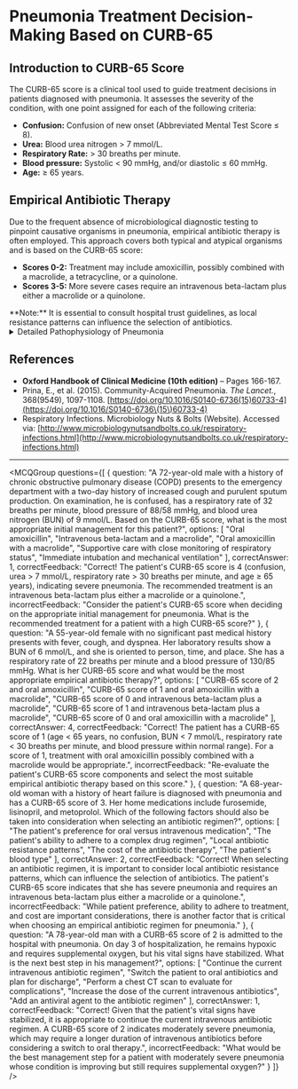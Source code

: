 
# Pneumonia Treatment Decision-Making Based on CURB-65

## Introduction to CURB-65 Score

The CURB-65 score is a clinical tool used to guide treatment decisions in patients diagnosed with pneumonia. It assesses the severity of the condition, with one point assigned for each of the following criteria:

- **Confusion:** Confusion of new onset (Abbreviated Mental Test Score ≤ 8).
- **Urea:** Blood urea nitrogen > 7 mmol/L.
- **Respiratory Rate:** > 30 breaths per minute.
- **Blood pressure:** Systolic < 90 mmHg, and/or diastolic ≤ 60 mmHg.
- **Age:** ≥ 65 years.

## Empirical Antibiotic Therapy

Due to the frequent absence of microbiological diagnostic testing to pinpoint causative organisms in pneumonia, empirical antibiotic therapy is often employed. This approach covers both typical and atypical organisms and is based on the CURB-65 score:

- **Scores 0-2:** Treatment may include amoxicillin, possibly combined with a macrolide, a tetracycline, or a quinolone.
- **Scores 3-5:** More severe cases require an intravenous beta-lactam plus either a macrolide or a quinolone.

<Callout emoji="ℹ️">
**Note:** It is essential to consult hospital trust guidelines, as local resistance patterns can influence the selection of antibiotics.
</Callout>

<details>
<summary>Detailed Pathophysiology of Pneumonia</summary>

Pneumonia is an inflammatory condition of the lung primarily affecting the alveoli. It is usually caused by infection with viruses, bacteria, or other microorganisms, and less commonly by other causes such as inhaled irritants. The severity of pneumonia can vary from mild to life-threatening.

</details>

## References

- **Oxford Handbook of Clinical Medicine (10th edition)** – Pages 166-167.
- Prina, E., et al. (2015). Community-Acquired Pneumonia. *The Lancet.*, 368(9549), 1097-1108. [https://doi.org/10.1016/S0140-6736(15)60733-4](https://doi.org/10.1016/S0140-6736\(15\)60733-4)
- Respiratory Infections. Microbiology Nuts & Bolts (Website). Accessed via: [http://www.microbiologynutsandbolts.co.uk/respiratory-infections.html](http://www.microbiologynutsandbolts.co.uk/respiratory-infections.html)

---

<MCQGroup questions={[
  {
    question: "A 72-year-old male with a history of chronic obstructive pulmonary disease (COPD) presents to the emergency department with a two-day history of increased cough and purulent sputum production. On examination, he is confused, has a respiratory rate of 32 breaths per minute, blood pressure of 88/58 mmHg, and blood urea nitrogen (BUN) of 9 mmol/L. Based on the CURB-65 score, what is the most appropriate initial management for this patient?",
    options: [
      "Oral amoxicillin",
      "Intravenous beta-lactam and a macrolide",
      "Oral amoxicillin with a macrolide",
      "Supportive care with close monitoring of respiratory status",
      "Immediate intubation and mechanical ventilation"
    ],
    correctAnswer: 1,
    correctFeedback: "Correct! The patient's CURB-65 score is 4 (confusion, urea > 7 mmol/L, respiratory rate > 30 breaths per minute, and age ≥ 65 years), indicating severe pneumonia. The recommended treatment is an intravenous beta-lactam plus either a macrolide or a quinolone.",
    incorrectFeedback: "Consider the patient's CURB-65 score when deciding on the appropriate initial management for pneumonia. What is the recommended treatment for a patient with a high CURB-65 score?"
  },
  {
    question: "A 55-year-old female with no significant past medical history presents with fever, cough, and dyspnea. Her laboratory results show a BUN of 6 mmol/L, and she is oriented to person, time, and place. She has a respiratory rate of 22 breaths per minute and a blood pressure of 130/85 mmHg. What is her CURB-65 score and what would be the most appropriate empirical antibiotic therapy?",
    options: [
      "CURB-65 score of 2 and oral amoxicillin",
      "CURB-65 score of 1 and oral amoxicillin with a macrolide",
      "CURB-65 score of 0 and intravenous beta-lactam plus a macrolide",
      "CURB-65 score of 1 and intravenous beta-lactam plus a macrolide",
      "CURB-65 score of 0 and oral amoxicillin with a macrolide"
    ],
    correctAnswer: 4,
    correctFeedback: "Correct! The patient has a CURB-65 score of 1 (age < 65 years, no confusion, BUN < 7 mmol/L, respiratory rate < 30 breaths per minute, and blood pressure within normal range). For a score of 1, treatment with oral amoxicillin possibly combined with a macrolide would be appropriate.",
    incorrectFeedback: "Re-evaluate the patient's CURB-65 score components and select the most suitable empirical antibiotic therapy based on this score."
  },
  {
    question: "A 68-year-old woman with a history of heart failure is diagnosed with pneumonia and has a CURB-65 score of 3. Her home medications include furosemide, lisinopril, and metoprolol. Which of the following factors should also be taken into consideration when selecting an antibiotic regimen?",
    options: [
      "The patient's preference for oral versus intravenous medication",
      "The patient's ability to adhere to a complex drug regimen",
      "Local antibiotic resistance patterns",
      "The cost of the antibiotic therapy",
      "The patient's blood type"
    ],
    correctAnswer: 2,
    correctFeedback: "Correct! When selecting an antibiotic regimen, it is important to consider local antibiotic resistance patterns, which can influence the selection of antibiotics. The patient's CURB-65 score indicates that she has severe pneumonia and requires an intravenous beta-lactam plus either a macrolide or a quinolone.",
    incorrectFeedback: "While patient preference, ability to adhere to treatment, and cost are important considerations, there is another factor that is critical when choosing an empirical antibiotic regimen for pneumonia."
  },
  {
    question: "A 78-year-old man with a CURB-65 score of 2 is admitted to the hospital with pneumonia. On day 3 of hospitalization, he remains hypoxic and requires supplemental oxygen, but his vital signs have stabilized. What is the next best step in his management?",
    options: [
      "Continue the current intravenous antibiotic regimen",
      "Switch the patient to oral antibiotics and plan for discharge",
      "Perform a chest CT scan to evaluate for complications",
      "Increase the dose of the current intravenous antibiotics",
      "Add an antiviral agent to the antibiotic regimen"
    ],
    correctAnswer: 1,
    correctFeedback: "Correct! Given that the patient's vital signs have stabilized, it is appropriate to continue the current intravenous antibiotic regimen. A CURB-65 score of 2 indicates moderately severe pneumonia, which may require a longer duration of intravenous antibiotics before considering a switch to oral therapy.",
    incorrectFeedback: "What would be the best management step for a patient with moderately severe pneumonia whose condition is improving but still requires supplemental oxygen?"
  }
]} />